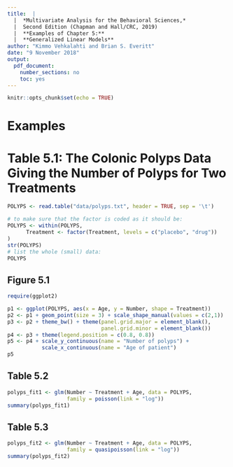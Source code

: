 ```yaml
---
title:  |  
  |  *Multivariate Analysis for the Behavioral Sciences,*
  |  Second Edition (Chapman and Hall/CRC, 2019)
  |  **Examples of Chapter 5:**
  |  **Generalized Linear Models**
author: "Kimmo Vehkalahti and Brian S. Everitt"
date: "9 November 2018"
output: 
  pdf_document:
    number_sections: no
    toc: yes
---
```


```r
knitr::opts_chunk$set(echo = TRUE)
```
\pagebreak

# Examples

# Table 5.1: The Colonic Polyps Data Giving the Number of Polyps for Two Treatments

```r
POLYPS <- read.table("data/polyps.txt", header = TRUE, sep = '\t')

# to make sure that the factor is coded as it should be:
POLYPS <- within(POLYPS,
      Treatment <- factor(Treatment, levels = c("placebo", "drug"))
)
str(POLYPS)
# list the whole (small) data:
POLYPS
```
\pagebreak

## Figure 5.1

```r
require(ggplot2)

p1 <- ggplot(POLYPS, aes(x = Age, y = Number, shape = Treatment))
p2 <- p1 + geom_point(size = 3) + scale_shape_manual(values = c(2,1))
p3 <- p2 + theme_bw() + theme(panel.grid.major = element_blank(),
                              panel.grid.minor = element_blank())
p4 <- p3 + theme(legend.position = c(0.8, 0.8))
p5 <- p4 + scale_y_continuous(name = "Number of polyps") +
           scale_x_continuous(name = "Age of patient")
p5
```
\pagebreak

## Table 5.2

```r
polyps_fit1 <- glm(Number ~ Treatment + Age, data = POLYPS,
                   family = poisson(link = "log"))
summary(polyps_fit1)
```
\pagebreak

## Table 5.3

```r
polyps_fit2 <- glm(Number ~ Treatment + Age, data = POLYPS,
                   family = quasipoisson(link = "log"))
summary(polyps_fit2)
```
